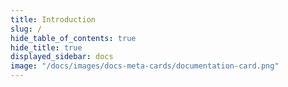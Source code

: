 ```yaml
---
title: Introduction
slug: /
hide_table_of_contents: true
hide_title: true
displayed_sidebar: docs
image: "/docs/images/docs-meta-cards/documentation-card.png"
---
```



<head>
  <meta property="og:site_name" content="Web3Auth" />
  <meta property="og:type" content="website" />
  <meta name="twitter:card" content="summary_large_image" />
  <meta name="twitter:site" content="@Web3Auth" />
  <meta name="twitter:creator" content="@Web3Auth" />
  <meta
    name="description"
    content="Web3Auth is simple, non-custodial auth infrastructure that enables Web3 wallets and applications to provide seamless user logins for both mainstream and native Web3 users."
  />
  <meta property="og:title" content="Web3Auth | Auth infrastructure for Web3.0 wallets and applications" />
  <meta
    property="og:description"
    content="Web3Auth is simple, non-custodial auth infrastructure that enables Web3 wallets and applications to provide seamless user logins for both mainstream and native Web3 users."
  />
  <meta property="og:url" content="https://web3auth.io/docs" />
  <meta
    name="keywords"
    content="web3auth, blockchain, web3, web3.js, ethers.js, solana, ethereum, passwordless, passwordless magic link, multi party computation, tkey, torus, web3 auth, auth"
  />
</head>

<QuickStartOverview />
<ExploreCards />
<SDKReferenceCards />
<BlockchainCards />
<DemoCards />
